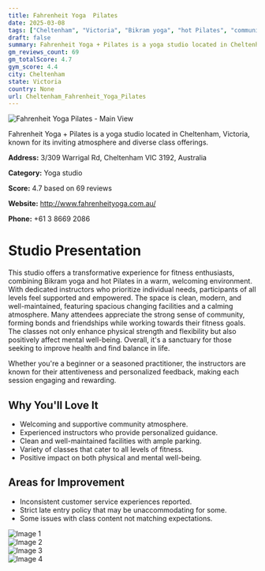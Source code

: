 ```yaml
---
title: Fahrenheit Yoga  Pilates
date: 2025-03-08
tags: ["Cheltenham", "Victoria", "Bikram yoga", "hot Pilates", "community", "cleanliness", "Cheltenham"]  
draft: false
summary: Fahrenheit Yoga + Pilates is a yoga studio located in Cheltenham, Victoria, known for its inviting atmosphere and diverse class offerings.
gm_reviews_count: 69
gm_totalScore: 4.7
gym_score: 4.4
city: Cheltenham
state: Victoria
country: None
url: Cheltenham_Fahrenheit_Yoga_Pilates
---
```


<div className="aspect-[16/9] relative my-8">
  <img 
    src="https://lh5.googleusercontent.com/p/AF1QipNnSLB5xDaJvfw4pOGXW3KGTLXUOn6BR6pJ_02A=w1920-h1080-k-no"
    alt="Fahrenheit Yoga  Pilates - Main View"
    className="object-cover absolute inset-0 w-full h-full rounded-lg"
  />
</div>

Fahrenheit Yoga + Pilates is a yoga studio located in Cheltenham, Victoria, known for its inviting atmosphere and diverse class offerings.

**Address:** 3/309 Warrigal Rd, Cheltenham VIC 3192, Australia

**Category:** Yoga studio

**Score:** 4.7 based on 69 reviews

**Website:** http://www.fahrenheityoga.com.au/

**Phone:** +61 3 8669 2086

# Studio Presentation

This studio offers a transformative experience for fitness enthusiasts, combining Bikram yoga and hot Pilates in a warm, welcoming environment. With dedicated instructors who prioritize individual needs, participants of all levels feel supported and empowered. The space is clean, modern, and well-maintained, featuring spacious changing facilities and a calming atmosphere. Many attendees appreciate the strong sense of community, forming bonds and friendships while working towards their fitness goals. The classes not only enhance physical strength and flexibility but also positively affect mental well-being. Overall, it's a sanctuary for those seeking to improve health and find balance in life.

Whether you're a beginner or a seasoned practitioner, the instructors are known for their attentiveness and personalized feedback, making each session engaging and rewarding.

## Why You'll Love It

- Welcoming and supportive community atmosphere.
- Experienced instructors who provide personalized guidance.
- Clean and well-maintained facilities with ample parking.
- Variety of classes that cater to all levels of fitness.
- Positive impact on both physical and mental well-being.

## Areas for Improvement

- Inconsistent customer service experiences reported.
- Strict late entry policy that may be unaccommodating for some.
- Some issues with class content not matching expectations.

<div className="grid grid-cols-1 xl:grid-cols-2 gap-4 my-8">
<div className="aspect-[4/3] relative"><img src="https://lh5.googleusercontent.com/p/AF1QipMR5H0EwnEDG3Npx3l_bc3tb6YMxVrjW0rS0nY-=w1920-h1080-k-no" alt="Image 1" className="object-cover absolute inset-0 w-full h-full rounded-lg" /></div>
<div className="aspect-[4/3] relative"><img src="https://lh5.googleusercontent.com/p/AF1QipMhaEgdLPQIaqHRmMbON0GJIra2dTlhe9ipESUP=w1920-h1080-k-no" alt="Image 2" className="object-cover absolute inset-0 w-full h-full rounded-lg" /></div>
<div className="aspect-[4/3] relative"><img src="https://lh5.googleusercontent.com/p/AF1QipOXQ_psNwQ4DGKH8tJvVjhuZ8tTWVIk9kl1eYJ8=w1920-h1080-k-no" alt="Image 3" className="object-cover absolute inset-0 w-full h-full rounded-lg" /></div>
<div className="aspect-[4/3] relative"><img src="https://lh5.googleusercontent.com/p/AF1QipORghakH1E5yniTMb42eUgdQINfj0Toj8Wg00p4=w1920-h1080-k-no" alt="Image 4" className="object-cover absolute inset-0 w-full h-full rounded-lg" /></div>
</div>
